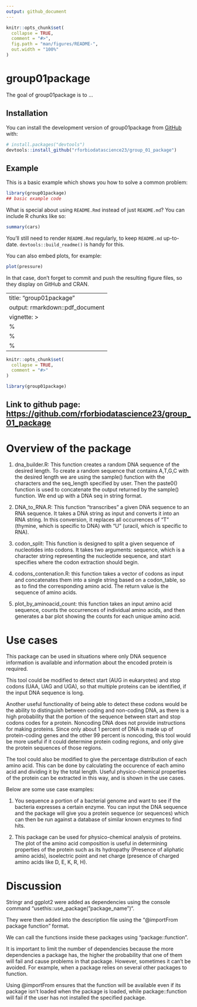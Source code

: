 ```yaml
---
output: github_document
---
```


<!-- README.md is generated from README.Rmd. Please edit that file -->

```r
knitr::opts_chunk$set(
  collapse = TRUE,
  comment = "#>",
  fig.path = "man/figures/README-",
  out.width = "100%"
)
```

# group01package

<!-- badges: start -->

<!-- badges: end -->

The goal of group01package is to ...

## Installation

You can install the development version of group01package from [GitHub](https://github.com/) with:

``` r
# install.packages("devtools")
devtools::install_github("rforbiodatascience23/group_01_package")
```

## Example

This is a basic example which shows you how to solve a common problem:

```r
library(group01package)
## basic example code
```

What is special about using `README.Rmd` instead of just `README.md`? You can include R chunks like so:

```r
summary(cars)
```

You'll still need to render `README.Rmd` regularly, to keep `README.md` up-to-date. `devtools::build_readme()` is handy for this.

You can also embed plots, for example:

```r
plot(pressure)
```

In that case, don't forget to commit and push the resulting figure files, so they display on GitHub and CRAN.

---
title: "group01package"
output: rmarkdown::pdf_document
vignette: >
  %\VignetteIndexEntry{group01package}
  %\VignetteEngine{knitr::rmarkdown}
  %\VignetteEncoding{UTF-8}
---

```r
knitr::opts_chunk$set(
  collapse = TRUE,
  comment = "#>"
)
```

```r
library(group01package)
```

## Link to github page: <https://github.com/rforbiodatascience23/group_01_package>

# Overview of the package

1)  dna_builder.R: This function creates a random DNA sequence of the desired length. To create a random sequence that contains A,T,G,C with the desired length we are using the sample() function with the characters and the seq_length specified by user. Then the paste0() function is used to concatenate the output returned by the sample() function. We end up with a DNA seq in string format.

2)  DNA_to_RNA.R: This function "transcribes" a given DNA sequence to an RNA sequence. It takes a DNA string as input and converts it into an RNA string. In this conversion, it replaces all occurrences of "T" (thymine, which is specific to DNA) with "U" (uracil, which is specific to RNA).

3)  codon_split: This function is designed to split a given sequence of nucleotides into codons. It takes two arguments: sequence, which is a character string representing the nucleotide sequence, and start specifies where the codon extraction should begin.

4)  codons_contenation.R: this function takes a vector of codons as input and concatenates them into a single string based on a codon_table, so as to find the corresponding amino acid. The return value is the sequence of amino acids.

5)  plot_by_aminoacid_count: this function takes an input amino acid sequence, counts the occurrences of individual amino acids, and then generates a bar plot showing the counts for each unique amino acid.

# Use cases

This package can be used in situations where only DNA sequence information is available and information about the encoded protein is required.

This tool could be modified to detect start (AUG in eukaryotes) and stop codons (UAA, UAG and UGA), so that multiple proteins can be identified, if the input DNA sequence is long.

Another useful functionality of being able to detect these codons would be the ability to distinguish between coding and non-coding DNA, as there is a high probability that the portion of the sequence between start and stop codons codes for a protein. Noncoding DNA does not provide instructions for making proteins. Since only about 1 percent of DNA is made up of protein-coding genes and the other 99 percent is noncoding, this tool would be more useful if it could determine protein coding regions, and only give the protein sequences of those regions.

The tool could also be modified to give the percentage distribution of each amino acid. This can be done by calculating the occurence of each amino acid and dividing it by the total length. Useful physico-chemical properties of the protein can be extracted in this way, and is shown in the use cases.

Below are some use case examples:

1)  You sequence a portion of a bacterial genome and want to see if the bacteria expresses a certain enzyme. You can input the DNA sequence and the package will give you a protein sequence (or sequences) which can then be run against a database of similar known enzymes to find hits.

2)  This package can be used for physico-chemical analysis of proteins. The plot of the amino acid composition is useful in determining properties of the protein such as its hydropathy (Presence of aliphatic amino acids), isoelectric point and net charge (presence of charged amino acids like D, E, K, R, H).

# Discussion

Stringr and ggplot2 were added as dependencies using the console command "usethis::use_package("package_name")".

They were then added into the description file using the "@importFrom package function" format.

We can call the functions inside these packages using "package::function".

It is important to limit the number of dependencies because the more dependencies a package has, the higher the probability that one of them will fail and cause problems in that package. However, sometimes it can't be avoided. For example, when a package relies on several other packages to function.

Using @importFrom ensures that the function will be available even if its package isn't loaded when the package is loaded, while package::function will fail if the user has not installed the specified package.
